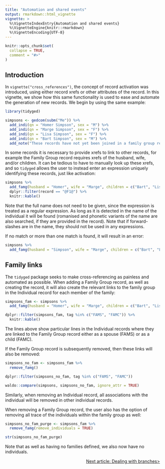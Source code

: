 ```yaml
---
title: "Automation and shared events"
output: rmarkdown::html_vignette
vignette: >
  %\VignetteIndexEntry{Automation and shared events}
  %\VignetteEngine{knitr::rmarkdown}
  %\VignetteEncoding{UTF-8}
---
```


```r
knitr::opts_chunk$set(
  collapse = TRUE,
  comment = "#>"
)
```

## Introduction

In `vignette("cross_references")`, the concept of record activation was introduced, using either record xrefs or other attributes of the record. In this vignette, we show how this same functionality is used to ease and automate the generation of new records. We begin by using the same example:

```r
library(tidyged)

simpsons <- gedcom(subm("Me")) %>% 
  add_indi(qn = "Homer Simpson", sex = "M") %>% 
  add_indi(qn = "Marge Simpson", sex = "F") %>% 
  add_indi(qn = "Lisa Simpson", sex = "F") %>% 
  add_indi(qn = "Bart Simpson", sex = "M") %>% 
  add_note("These records have not yet been joined in a family group record")
```

In some records it is necessary to provide xrefs to link to other records, for example the Family Group record requires xrefs of the husband, wife, and/or children. It can be tedious to have to manually look up these xrefs, and so `tidyged` allows the user to instead enter an expression uniquely identifying these records, just like activation:

```r
simpsons %>% 
  add_famg(husband = "Homer", wife = "Marge", children = c("Bart", "Lisa")) %>% 
  dplyr::filter(record == "@F1@") %>% 
  knitr::kable()
```

Note that the full name does not need to be given, since the expression is treated as a regular expression. As long as it is detected in the name of the individual it will be found (romanised and phonetic variants of the name are also searched, if they are provided in the record). Note that if forward-slashes are in the name, they should not be used in any expressions.

If no match or more than one match is found, it will result in an error:

```r
simpsons %>% 
  add_famg(husband = "Simpson", wife = "Marge", children = c("Bart", "Lisa")) 
```

## Family links

The `tidyged` package seeks to make cross-referencing as painless and automated as possible. When adding a Family Group record, as well as creating the record, it will also create the relevant links to the family group in the Individual record for each member of the family:

```r
simpsons_fam <- simpsons %>% 
  add_famg(husband = "Homer", wife = "Marge", children = c("Bart", "Lisa")) 

dplyr::filter(simpsons_fam, tag %in% c("FAMS", "FAMC")) %>% 
  knitr::kable()
```

The lines above show particular lines in the Individual records where they are linked to the Family Group record either as a spouse (FAMS) or as a child (FAMC).

If the Family Group record is subsequently removed, then these links will also be removed:

```r
simpsons_no_fam <- simpsons_fam %>% 
  remove_famg() 

dplyr::filter(simpsons_no_fam, tag %in% c("FAMS", "FAMC"))

waldo::compare(simpsons, simpsons_no_fam, ignore_attr = TRUE)
```


Similarly, when removing an Individual record, all associations with the individual will be removed in other individual records.

When removing a Family Group record, the user also has the option of removing all trace of the individuals within the family group as well:

```r
simpsons_no_fam_purge <- simpsons_fam %>% 
  remove_famg(remove_individuals = TRUE) 

str(simpsons_no_fam_purge)
```

Note that as well as having no families defined, we also now have no individuals.

<p style="text-align: right;"><a href="https://jl5000.github.io/tidyged/articles/branches.html">Next article: Dealing with branches></a></p>

